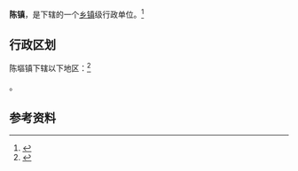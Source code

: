 {{中国乡级行政区|14/05/81/104/000}}
{{CJK-New-Char|2BB5F|block=E}}

'''陈{{ruby-py|{{僻字|𫭟|左“土”右“区”}}|-{zh-cn:ōu;zh-tw:ㄡ;zh-hk:au¹}-}}镇'''，是{{PRC admin/fullname|14/05/81/104/000|3}}下辖的一个[[乡镇|乡镇]]级行政单位。<ref>{{PRC admin/ref sgc|{{PRC admin/parent|14/05/81/104/000}}}}</ref>

== 行政区划 ==

陈塸镇下辖以下地区：<ref>{{PRC admin/ref sgc|14/05/81/104/000}}</ref>

{{PRC admin/children|14/05/81/104/000}}。

== 参考资料 ==

{{reflist}}

{{行政区划小作品}}
{{PRC admin/navcat|14/05/81/104/000}}